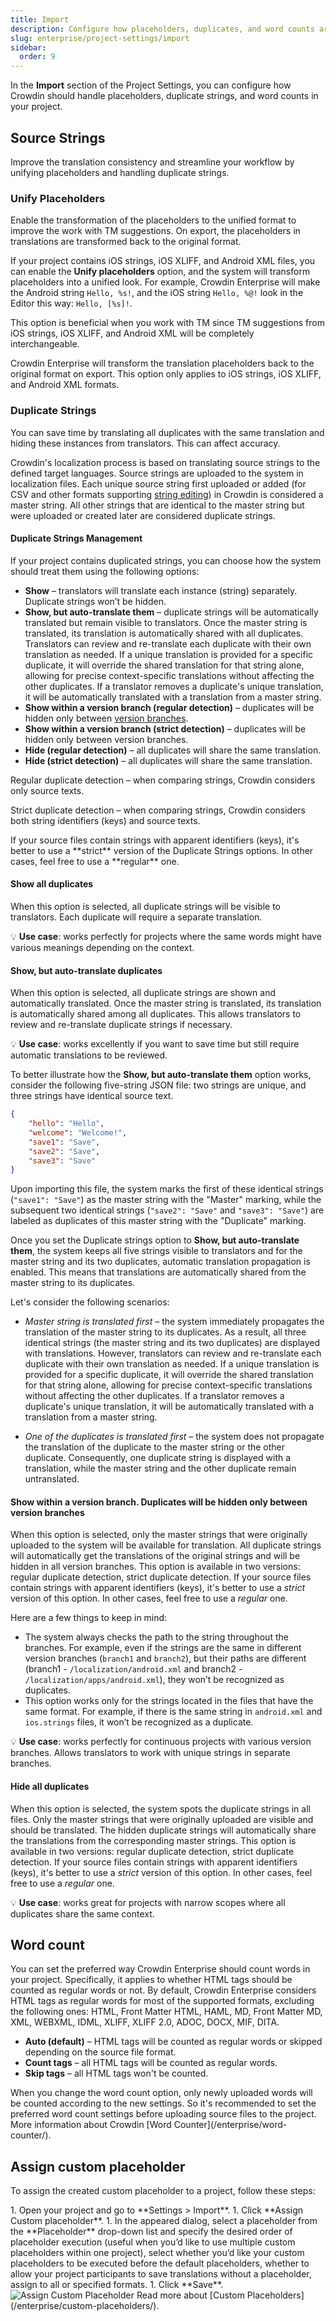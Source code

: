 ```yaml
---
title: Import
description: Configure how placeholders, duplicates, and word counts are handled
slug: enterprise/project-settings/import
sidebar:
  order: 9
---
```



In the **Import** section of the Project Settings, you can configure how Crowdin should handle placeholders, duplicate strings, and word counts in your project.

## Source Strings

Improve the translation consistency and streamline your workflow by unifying placeholders and handling duplicate strings.

### Unify Placeholders

Enable the transformation of the placeholders to the unified format to improve the work with TM suggestions. On export, the placeholders in translations are transformed back to the original format.

If your project contains iOS strings, iOS XLIFF, and Android XML files, you can enable the **Unify placeholders** option, and the system will transform placeholders into a unified look. For example, Crowdin Enterprise will make the Android string `Hello, %s!`, and the iOS string `Hello, %@!` look in the Editor this way: `Hello, [%s]!`.

This option is beneficial when you work with TM since TM suggestions from iOS strings, iOS XLIFF, and Android XML will be completely interchangeable.

Crowdin Enterprise will transform the translation placeholders back to the original format on export. This option only applies to iOS strings, iOS XLIFF, and Android XML formats.

### Duplicate Strings

You can save time by translating all duplicates with the same translation and hiding these instances from translators. This can affect accuracy.

Crowdin's localization process is based on translating source strings to the defined target languages. Source strings are uploaded to the system in localization files. Each unique source string first uploaded or added (for CSV and other formats supporting [string editing](/string-management/#string-editing)) in Crowdin is considered a master string. All other strings that are identical to the master string but were uploaded or created later are considered duplicate strings.

#### Duplicate Strings Management

If your project contains duplicated strings, you can choose how the system should treat them using the following options:

* **Show** &ndash; translators will translate each instance (string) separately. Duplicate strings won’t be hidden.
* **Show, but auto-translate them** &ndash; duplicate strings will be automatically translated but remain visible to translators. Once the master string is translated, its translation is automatically shared with all duplicates. Translators can review and re-translate each duplicate with their own translation as needed. If a unique translation is provided for a specific duplicate, it will override the shared translation for that string alone, allowing for precise context-specific translations without affecting the other duplicates. If a translator removes a duplicate's unique translation, it will be automatically translated with a translation from a master string.
* **Show within a version branch (regular detection)** &ndash; duplicates will be hidden only between [version branches](/version-management).
* **Show within a version branch (strict detection)** &ndash; duplicates will be hidden only between version branches.
* **Hide (regular detection)** &ndash; all duplicates will share the same translation.
* **Hide (strict detection)** &ndash; all duplicates will share the same translation.

Regular duplicate detection &ndash; when comparing strings, Crowdin considers only source texts.

Strict duplicate detection &ndash; when comparing strings, Crowdin considers both string identifiers (keys) and source texts.

<Aside type="tip">
  If your source files contain strings with apparent identifiers (keys), it's better to use a **strict** version of the Duplicate Strings options. In other cases, feel free to use a **regular** one.
</Aside>

#### Show all duplicates

When this option is selected, all duplicate strings will be visible to translators. Each duplicate will require a separate translation.

💡 **Use case**: works perfectly for projects where the same words might have various meanings depending on the context.

#### Show, but auto-translate duplicates

When this option is selected, all duplicate strings are shown and automatically translated. Once the master string is translated, its translation is automatically shared among all duplicates. This allows translators to review and re-translate duplicate strings if necessary.

💡 **Use case**: works excellently if you want to save time but still require automatic translations to be reviewed.

To better illustrate how the **Show, but auto-translate them** option works, consider the following five-string JSON file: two strings are unique, and three strings have identical source text.

```json
{
    "hello": "Hello",
    "welcome": "Welcome!",
    "save1": "Save",
    "save2": "Save",
    "save3": "Save"
}
```

Upon importing this file, the system marks the first of these identical strings (`"save1": "Save"`) as the master string with the "Master" marking, while the subsequent two identical strings (`"save2": "Save"` and `"save3": "Save"`) are labeled as duplicates of this master string with the "Duplicate" marking.

Once you set the Duplicate strings option to **Show, but auto-translate them**, the system keeps all five strings visible to translators and for the master string and its two duplicates, automatic translation propagation is enabled. This means that translations are automatically shared from the master string to its duplicates.

Let's consider the following scenarios:

* *Master string is translated first* &ndash; the system immediately propagates the translation of the master string to its duplicates. As a result, all three identical strings (the master string and its two duplicates) are displayed with translations. However, translators can review and re-translate each duplicate with their own translation as needed. If a unique translation is provided for a specific duplicate, it will override the shared translation for that string alone, allowing for precise context-specific translations without affecting the other duplicates. If a translator removes a duplicate's unique translation, it will be automatically translated with a translation from a master string.

* *One of the duplicates is translated first* &ndash; the system does not propagate the translation of the duplicate to the master string or the other duplicate. Consequently, one duplicate string is displayed with a translation, while the master string and the other duplicate remain untranslated.

#### Show within a version branch. Duplicates will be hidden only between version branches

When this option is selected, only the master strings that were originally uploaded to the system will be available for translation. All duplicate strings will automatically get the translations of the original strings and will be hidden in all version branches. This option is available in two versions: regular duplicate detection, strict duplicate detection. If your source files contain strings with apparent identifiers (keys), it's better to use a *strict* version of this option. In other cases, feel free to use a *regular* one.

Here are a few things to keep in mind:

* The system always checks the path to the string throughout the branches. For example, even if the strings are the same in different version branches (`branch1` and `branch2`), but their paths are different (branch1 - `/localization/android.xml` and branch2 - `/localization/apps/android.xml`), they won’t be recognized as duplicates.
* This option works only for the strings located in the files that have the same format. For example, if there is the same string in `android.xml` and `ios.strings` files, it won’t be recognized as a duplicate.

💡 **Use case**: works perfectly for continuous projects with various version branches. Allows translators to work with unique strings in separate branches.

#### Hide all duplicates

When this option is selected, the system spots the duplicate strings in all files. Only the master strings that were originally uploaded are visible and should be translated. The hidden duplicate strings will automatically share the translations from the corresponding master strings. This option is available in two versions: regular duplicate detection, strict duplicate detection. If your source files contain strings with apparent identifiers (keys), it's better to use a *strict* version of this option. In other cases, feel free to use a *regular* one.

💡 **Use case**: works great for projects with narrow scopes where all duplicates share the same context.

## Word count

You can set the preferred way Crowdin Enterprise should count words in your project. Specifically, it applies to whether HTML tags should be counted as regular words or not. By default, Crowdin Enterprise considers HTML tags as regular words for most of the supported formats, excluding the following ones: HTML, Front Matter HTML, HAML, MD, Front Matter MD, XML, WEBXML, IDML, XLIFF, XLIFF 2.0, ADOC, DOCX, MIF, DITA.

* **Auto (default)** &ndash; HTML tags will be counted as regular words or skipped depending on the source file format.
* **Count tags** &ndash; all HTML tags will be counted as regular words.
* **Skip tags** &ndash; all HTML tags won't be counted.

<Aside>
  When you change the word count option, only newly uploaded words will be counted according to the new settings. So it's recommended to set the preferred word count settings before uploading source files to the project.
</Aside>

<ReadMore>
  More information about Crowdin [Word Counter](/enterprise/word-counter/).
</ReadMore>

## Assign custom placeholder

To assign the created custom placeholder to a project, follow these steps:

<Steps>
  1. Open your project and go to **Settings > Import**.
  1. Click **Assign Custom placeholder**.
  1. In the appeared dialog, select a placeholder from the **Placeholder** drop-down list and specify the desired order of placeholder execution (useful when you’d like to use multiple custom placeholders within one project), select whether you’d like your custom placeholders to be executed before the default placeholders, whether to allow your project participants to save translations without a placeholder, assign to all or specified formats.
  1. Click **Save**. <Image src={assignCustomPlaceholder} alt="Assign Custom Placeholder" class="width-xl" />
</Steps>

<ReadMore>
  Read more about [Custom Placeholders](/enterprise/custom-placeholders/).
</ReadMore>
